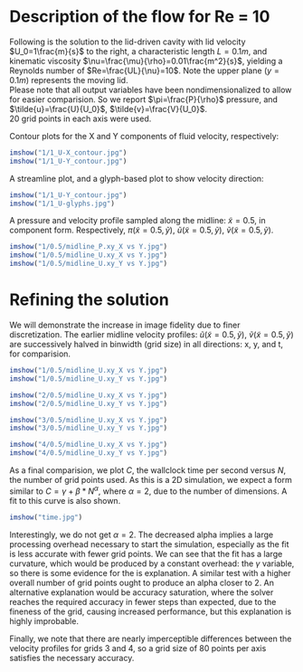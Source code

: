 # Description of the flow for Re = 10 {.chapter}  

Following is the solution to the lid-driven cavity with lid velocity $U_0=1\frac{m}{s}$ to the right, a characteristic length $L=0.1m$, and kinematic viscosity $\nu=\frac{\mu}{\rho}=0.01\frac{m^2}{s}$, yielding a Reynolds number of $Re=\frac{UL}{\nu}=10$. Note the upper plane ($y=0.1m$) represents the moving lid.  
Please note that all output variables have been nondimensionalized to allow for easier comparision. So we report $\pi=\frac{P}{\rho}$ pressure, and $\tilde{u}=\frac{U}{U_0}$, $\tilde{v}=\frac{V}{U_0}$.  
20 grid points in each axis were used.  

Contour plots for the X and Y components of fluid velocity, respectively:  

```{r}
imshow("1/1_U-X_contour.jpg")
imshow("1/1_U-Y_contour.jpg")
```  

A streamline plot, and a glyph-based plot to show velocity direction:

```{r}
imshow("1/1_U-Y_contour.jpg")
imshow("1/1_U-glyphs.jpg")
```

A pressure and velocity profile sampled along the midline: $\tilde{x}=0.5$, in component form. Respectively, $\pi(\tilde{x}=0.5,\tilde{y})$, $\tilde{u}(\tilde{x}=0.5,\tilde{y})$, $\tilde{v}(\tilde{x}=0.5,\tilde{y})$.  

```{r}
imshow("1/0.5/midline_P.xy_X vs Y.jpg")
imshow("1/0.5/midline_U.xy_X vs Y.jpg")
imshow("1/0.5/midline_U.xy_Y vs Y.jpg")
```

# Refining the solution {.chapter}  

We will demonstrate the increase in image fidelity due to finer discretization. The earlier midline velocity profiles: $\tilde{u}(\tilde{x}=0.5,\tilde{y})$, $\tilde{v}(\tilde{x}=0.5,\tilde{y})$ are successively halved in binwidth (grid size) in all directions: x, y, and t, for comparision.

```{r}
imshow("1/0.5/midline_U.xy_X vs Y.jpg")
imshow("1/0.5/midline_U.xy_Y vs Y.jpg")
```

```{r}
imshow("2/0.5/midline_U.xy_X vs Y.jpg")
imshow("2/0.5/midline_U.xy_Y vs Y.jpg")
```

```{r}
imshow("3/0.5/midline_U.xy_X vs Y.jpg")
imshow("3/0.5/midline_U.xy_Y vs Y.jpg")
```

```{r}
imshow("4/0.5/midline_U.xy_X vs Y.jpg")
imshow("4/0.5/midline_U.xy_Y vs Y.jpg")
```
  
As a final comparision, we plot $C$, the wallclock time per second versus $N$, the number of grid points used. As this is a 2D simulation, we expect a form similar to $C=\gamma + \beta*N^{\alpha}$, where $\alpha=2$, due to the number of dimensions. A fit to this curve is also shown.  

```{r}
imshow("time.jpg")
```

Interestingly, we do not get $\alpha=2$. The decreased alpha implies a large processing overhead necessary to start the simulation, especially as the fit is less accurate with fewer grid points. We can see that the fit has a large curvature, which would be produced by a constant overhead: the $\gamma$ variable, so there is some evidence for the is explanation. A similar test with a higher overall number of grid points ought to produce an alpha closer to 2. An alternative explanation would be accuracy saturation, where the solver reaches the required accuracy in fewer steps than expected, due to the fineness of the grid, causing increased performance, but this explanation is highly improbable. 
  
Finally, we note that there are nearly imperceptible differences between the velocity profiles for grids 3 and 4, so a grid size of 80 points per axis satisfies the necessary accuracy.  

